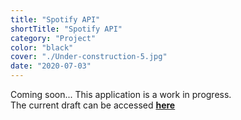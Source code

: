 ```yaml
---
title: "Spotify API"
shortTitle: "Spotify API"
category: "Project"
color: "black"
cover: "./Under-construction-5.jpg"
date: "2020-07-03"
---
```


Coming soon...
This application is a work in progress.  
The current draft can be accessed [**here**](https://paul-matthew.github.io/Spotify-API/)
